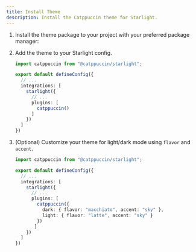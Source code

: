 ```yaml
---
title: Install Theme
description: Install the Catppuccin theme for Starlight.
---
```



<Steps>

1. Install the theme package to your project with your preferred package manager:
   <PackageManagers pkg="@catppuccin/starlight"/>

2. Add the theme to your Starlight config.
   ```ts title="astro.config.mjs" ins={1,9}
   import catppuccin from "@catppuccin/starlight";

   export default defineConfig({
     // ...
     integrations: [
       starlight({
         // ...
         plugins: [
           catppuccin()
         ]
       })
     ]
   })
   ```

2. (Optional) Customize your theme for light/dark mode using `flavor` and `accent`.
   ```ts title="astro.config.mjs" ins={10-11}
   import catppuccin from "@catppuccin/starlight";

   export default defineConfig({
     // ...
     integrations: [
       starlight({
         // ...
         plugins: [
           catppuccin({ 
             dark: { flavor: "macchiato", accent: "sky" },
             light: { flavor: "latte", accent: "sky" }
           })
          ]
       })
     ]
   })
   ```

</Steps>
